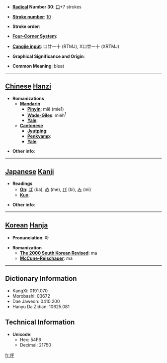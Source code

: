 * '''[[Wiktionary:Chinese radical index| Radical]] Number 30''': [[Wiktionary:Chinese radical index 口|口]]+7 strokes

* '''[[Wiktionary:Chinese total strokes index|Stroke number]]''': [[Wiktionary:Chinese total strokes index 10|10]]

* '''Stroke order''': 

* '''[[Wiktionary:Chinese four corner index|Four-Corner System]]''': 

* '''[[Wiktionary:Chinese Cangjie index|Cangjie input]]''': 口廿一十 (RTMJ), X口廿一十 (XRTMJ)

* '''Graphical Significance and Origin''': 

* '''Common Meaning''': bleat

----

== [[Chinese]] [[Hanzi]] ==

* '''Romanizations'''
** '''[[Mandarin]]'''
*** '''[[Pinyin]]''': miē (mie1)
*** '''[[Wade-Giles]]''': mieh<sup>1</sup>
*** '''[[Yale]]''': 
** '''[[Cantonese]]'''
*** '''[[Jyutping]]''':
*** '''[[Penkyamp]]''': 
*** '''[[Yale]]''': 

* '''Other info''': 

----

== [[Japanese]] [[Kanji]] ==

* '''Readings'''
** '''[[On]]''': [[ば]] (ba), [[め]] (me), [[び]] (bi), [[み]] (mi)
** '''[[Kun]]''': 

* '''Other info''':  

----

== [[Korean]] [[Hanja]] ==

* '''Pronunciation''': 마

* '''Romanization'''
** '''[[The 2000 South Korean Revised Romanization|The 2000 South Korean Revised]]''': ma
** '''[[McCune-Reischauer]]''': ma

----

== Dictionary Information ==

* KangXi: 0191.070
* Morobashi: 03672
* Dae Jaweon: 0410.200
* Hanyu Da Zidian: 10625.081

== Technical Information ==

* '''Unicode''':
** Hex: 54F6
** Decimal: 21750

[[fr:哶]]